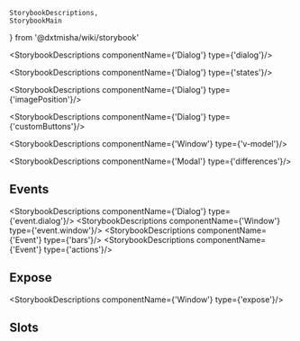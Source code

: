     StorybookDescriptions,
    StorybookMain
} from '@dxtmisha/wiki/storybook'


[//]: # (:documentation-import [!] System label / Системная метка)
[//]: # (:documentation-import [!] System label / Системная метка)

<Meta of={Dialog}/>
<StorybookMain
    name={DialogWikiStorybook.getName()}
    description={DialogWikiStorybook.getDescription()}
    story={Dialog.Dialog}
/>

[//]: # (:documentation-body [!] System label / Системная метка)

<StorybookDescriptions componentName={'Dialog'} type={'dialog'}/>

<StorybookDescriptions componentName={'Dialog'} type={'states'}/>
<Canvas of={Dialog.DialogStates}/>

<StorybookDescriptions componentName={'Dialog'} type={'imagePosition'}/>
<Canvas of={Dialog.DialogImagePosition}/>

<StorybookDescriptions componentName={'Dialog'} type={'customButtons'}/>
<Canvas of={Dialog.DialogCustomButtons}/>

<StorybookDescriptions componentName={'Window'} type={'v-model'}/>
<Canvas of={Dialog.DialogVModel}/>

<StorybookDescriptions componentName={'Modal'} type={'differences'}/>
    
[//]: # (:documentation-body [!] System label / Системная метка)

[//]: # (:documentation-events [!] System label / Системная метка)
## Events

<StorybookDescriptions componentName={'Dialog'} type={'event.dialog'}/>
<StorybookDescriptions componentName={'Window'} type={'event.window'}/>
<StorybookDescriptions componentName={'Event'} type={'bars'}/>
<StorybookDescriptions componentName={'Event'} type={'actions'}/>
    
[//]: # (:documentation-events [!] System label / Системная метка)

[//]: # (:documentation-expose [!] System label / Системная метка)
## Expose

<StorybookDescriptions componentName={'Window'} type={'expose'}/>
    
[//]: # (:documentation-expose [!] System label / Системная метка)

[//]: # (:documentation-slots [!] System label / Системная метка)
## Slots

<Canvas of={Dialog.DialogAllSlots}/>
<StorybookDescriptions componentName={'Dialog'} type={'slots'}/>
    
[//]: # (:documentation-slots [!] System label / Системная метка)
